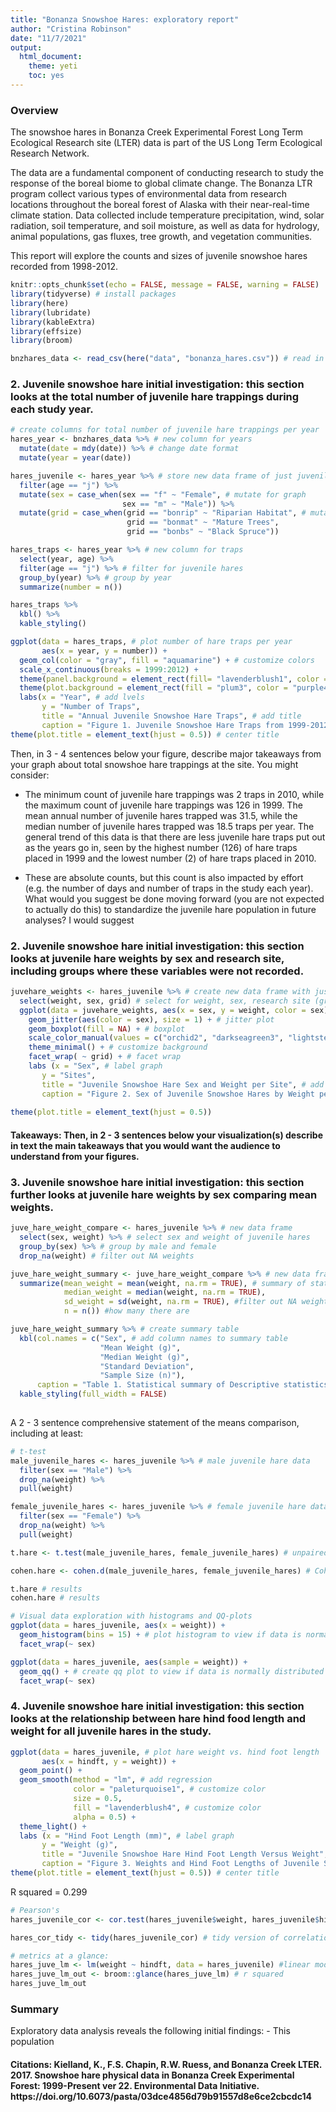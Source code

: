 ```yaml
---
title: "Bonanza Snowshoe Hares: exploratory report"
author: "Cristina Robinson"
date: "11/7/2021"
output: 
  html_document:
    theme: yeti
    toc: yes
---
```


### Overview
The snowshoe hares in Bonanza Creek Experimental Forest Long Term Ecological Research site (LTER) data is part of the US Long Term Ecological Research Network. 

The data are a fundamental component of conducting research to study the response of the boreal biome to global climate change. The Bonanza LTR program collect various types of environmental data from research locations throughout the boreal forest of Alaska with their near-real-time climate station. Data collected include temperature precipitation, wind, solar radiation, soil temperature, and soil moisture, as well as data for hydrology, animal populations, gas fluxes, tree growth, and vegetation communities. 

This report will explore the counts and sizes of juvenile snowshoe hares recorded from 1998-2012. 

```r
knitr::opts_chunk$set(echo = FALSE, message = FALSE, warning = FALSE)
library(tidyverse) # install packages
library(here)
library(lubridate)
library(kableExtra)
library(effsize)
library(broom)
```


```r
bnzhares_data <- read_csv(here("data", "bonanza_hares.csv")) # read in data
```

### 2. Juvenile snowshoe hare initial investigation: this section looks at the total number of juvenile hare trappings during each study year.
```r
# create columns for total number of juvenile hare trappings per year
hares_year <- bnzhares_data %>% # new column for years
  mutate(date = mdy(date)) %>% # change date format
  mutate(year = year(date))

hares_juvenile <- hares_year %>% # store new data frame of just juvenile hares
  filter(age == "j") %>%
  mutate(sex = case_when(sex == "f" ~ "Female", # mutate for graph 
                         sex == "m" ~ "Male")) %>%
  mutate(grid = case_when(grid == "bonrip" ~ "Riparian Habitat", # mutate for graph labels
                          grid == "bonmat" ~ "Mature Trees", 
                          grid == "bonbs" ~ "Black Spruce"))

hares_traps <- hares_year %>% # new column for traps
  select(year, age) %>%
  filter(age == "j") %>% # filter for juvenile hares
  group_by(year) %>% # group by year 
  summarize(number = n())

hares_traps %>%
  kbl() %>%
  kable_styling()
```

```r
ggplot(data = hares_traps, # plot number of hare traps per year 
       aes(x = year, y = number)) +
  geom_col(color = "gray", fill = "aquamarine") + # customize colors
  scale_x_continuous(breaks = 1999:2012) +
  theme(panel.background = element_rect(fill= "lavenderblush1", color = "purple4")) + # customize colors
  theme(plot.background = element_rect(fill = "plum3", color = "purple4")) + # customize colors
  labs(x = "Year", # add lvels
       y = "Number of Traps", 
       title = "Annual Juvenile Snowshoe Hare Traps", # add title
       caption = "Figure 1. Juvenile Snowshoe Hare Traps from 1999-2012") + # add figure caption
theme(plot.title = element_text(hjust = 0.5)) # center title
```

Then, in 3 - 4 sentences below your figure, describe major takeaways from your graph about total snowshoe hare trappings at the site. You might consider:

- The minimum count of juvenile hare trappings was 2 traps in 2010, while the maximum count of juvenile hare trappings was 126 in 1999. The mean annual number of juvenile hares trapped was 31.5, while the median number of juvenile hares trapped was 18.5 traps per year. The general trend of this data is that there are less juvenile hare traps put out as the years go in, seen by the highest number (126) of hare traps placed in 1999 and the lowest number (2) of hare traps placed in 2010. 

- These are absolute counts, but this count is also impacted by effort (e.g. the number of days and number of traps in the study each year). What would you suggest be done moving forward (you are not expected to actually do this) to standardize the juvenile hare population in future analyses? I would suggest 

### 2. Juvenile snowshoe hare initial investigation: this section looks at juvenile hare weights by sex and research site, including groups where these variables were not recorded. 

```r
juvehare_weights <- hares_juvenile %>% # create new data frame with just juvenile weights 
  select(weight, sex, grid) # select for weight, sex, research site (grid)
  ggplot(data = juvehare_weights, aes(x = sex, y = weight, color = sex)) + # plot data
    geom_jitter(aes(color = sex), size = 1) + # jitter plot
    geom_boxplot(fill = NA) + # boxplot
    scale_color_manual(values = c("orchid2", "darkseagreen3", "lightsteelblue4")) + # customize data colors 
    theme_minimal() + # customize background 
    facet_wrap( ~ grid) + # facet wrap
    labs (x = "Sex", # label graph
       y = "Sites", 
       title = "Juvenile Snowshoe Hare Sex and Weight per Site", # add title
       caption = "Figure 2. Sex of Juvenile Snowshoe Hares by Weight per Site") + # add caption
    
theme(plot.title = element_text(hjust = 0.5)) 
```

#### Takeaways: Then, in 2 - 3 sentences below your visualization(s) describe in text the main takeaways that you would want the audience to understand from your figures.

### 3. Juvenile snowshoe hare initial investigation: this section further looks at juvenile hare weights by sex comparing mean weights.
```r
juve_hare_weight_compare <- hares_juvenile %>% # new data frame 
  select(sex, weight) %>% # select sex and weight of juvenile hares
  group_by(sex) %>% # group by male and female 
  drop_na(weight) # filter out NA weights 

juve_hare_weight_summary <- juve_hare_weight_compare %>% # new data frame 
  summarize(mean_weight = mean(weight, na.rm = TRUE), # summary of statistics 
            median_weight = median(weight, na.rm = TRUE),
            sd_weight = sd(weight, na.rm = TRUE), #filter out NA weights 
            n = n()) #how many there are 

juve_hare_weight_summary %>% # create summary table 
  kbl(col.names = c("Sex", # add column names to summary table 
                    "Mean Weight (g)",
                    "Median Weight (g)",
                    "Standard Deviation",
                    "Sample Size (n)"),
      caption = "Table 1. Statistical summary of Descriptive statistics (mean, median, standard deviation, and sample size) for juvenile snowshoe hare population. Data: Kielland et al. 2017. ") %>% # add figure caption
  kable_styling(full_width = FALSE)
  
```
A 2 - 3 sentence comprehensive statement of the means comparison, including at least:

```r
# t-test
male_juvenile_hares <- hares_juvenile %>% # male juvenile hare data 
  filter(sex == "Male") %>%
  drop_na(weight) %>%
  pull(weight)

female_juvenile_hares <- hares_juvenile %>% # female juvenile hare data 
  filter(sex == "Female") %>% 
  drop_na(weight) %>%
  pull(weight)

t.hare <- t.test(male_juvenile_hares, female_juvenile_hares) # unpaired two sample t-test

cohen.hare <- cohen.d(male_juvenile_hares, female_juvenile_hares) # Cohen's d

t.hare # results 
cohen.hare # results 
```

```r
# Visual data exploration with histograms and QQ-plots
ggplot(data = hares_juvenile, aes(x = weight)) +
  geom_histogram(bins = 15) + # plot histogram to view if data is normally distributed
  facet_wrap(~ sex)

ggplot(data = hares_juvenile, aes(sample = weight)) +
  geom_qq() + # create qq plot to view if data is normally distributed
  facet_wrap(~ sex)

```

### 4. Juvenile snowshoe hare initial investigation: this section looks at the relationship between hare hind food length and weight for all juvenile hares in the study. 

```r
ggplot(data = hares_juvenile, # plot hare weight vs. hind foot length
       aes(x = hindft, y = weight)) +
  geom_point() +
  geom_smooth(method = "lm", # add regression
              color = "paleturquoise1", # customize color
              size = 0.5,
              fill = "lavenderblush4", # customize color
              alpha = 0.5) +
  theme_light() +
  labs (x = "Hind Foot Length (mm)", # label graph
       y = "Weight (g)", 
       title = "Juvenile Snowshoe Hare Hind Foot Length Versus Weight", # add title
       caption = "Figure 3. Weights and Hind Foot Lengths of Juvenile Snowshoe Hares") + # add caption 
theme(plot.title = element_text(hjust = 0.5)) # center title 
```

R squared = 0.299

```r
# Pearson's 
hares_juvenile_cor <- cor.test(hares_juvenile$weight, hares_juvenile$hindft) # Pearson's r correlation

hares_cor_tidy <- tidy(hares_juvenile_cor) # tidy version of correlation output
```

```r
# metrics at a glance: 
hares_juve_lm <- lm(weight ~ hindft, data = hares_juvenile) #linear model of juvenile hares
hares_juve_lm_out <- broom::glance(hares_juve_lm) # r squared
hares_juve_lm_out
```

### Summary
Exploratory data analysis reveals the following initial findings:
- This population 

#### **Citations**: Kielland, K., F.S. Chapin, R.W. Ruess, and Bonanza Creek LTER. 2017. Snowshoe hare physical data in Bonanza Creek Experimental Forest: 1999-Present ver 22. Environmental Data Initiative. https://doi.org/10.6073/pasta/03dce4856d79b91557d8e6ce2cbcdc14 

